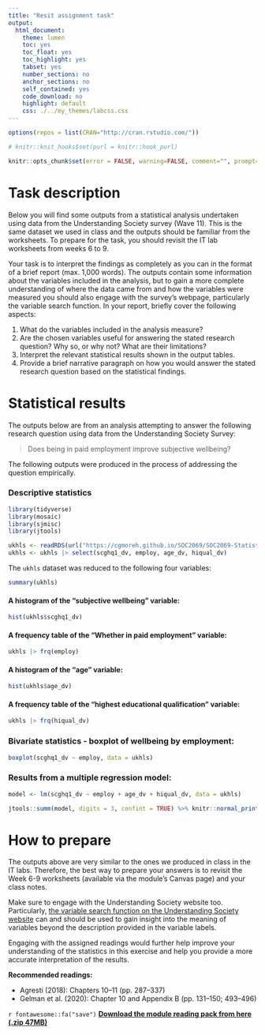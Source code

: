 ```yaml
---
title: "Resit assignment task"
output:
  html_document:
    theme: lumen
    toc: yes
    toc_float: yes
    toc_highlight: yes
    tabset: yes
    number_sections: no
    anchor_sections: no
    self_contained: yes
    code_download: no
    highlight: default
    css: ./../my_themes/labcss.css
---
```


```r
options(repos = list(CRAN="http://cran.rstudio.com/"))
```

```r
# knitr::knit_hooks$set(purl = knitr::hook_purl)

knitr::opts_chunk$set(error = FALSE, warning=FALSE, comment="", prompt=FALSE, message = F, strip.white = F, fig.width = 5, fig.asp = .8, fig.align = "center", fig.show = 'hold', class.output = "outputbox")
```



# Task description


Below you will find some outputs from a statistical analysis undertaken using data from the Understanding Society survey (Wave 11). This is the same dataset we used in class and the outputs should be familiar from the worksheets. To prepare for the task, you should revisit the IT lab worksheets from weeks 6 to 9.

Your task is to interpret the findings as completely as you can in the format of a brief report (max. 1,000 words). The outputs contain some information about the variables included in the analysis, but to gain a more complete understanding of where the data came from and how the variables were measured you should also engage with the survey’s webpage, particularly the variable search function.
In your report, briefly cover the following aspects:

1. What do the variables included in the analysis measure?
2. Are the chosen variables useful for answering the stated research question? Why so, or why not? What are their limitations?
3. Interpret the relevant statistical results shown in the output tables.
4. Provide a brief narrative paragraph on how you would answer the stated research question based on the statistical findings.




# Statistical results

The outputs below are from an analysis attempting to answer the following research question using data from the Understanding Society Survey:

> Does being in paid employment improve subjective wellbeing?

The following outputs were produced in the process of addressing the question empirically.

### Descriptive statistics

```r

library(tidyverse)
library(mosaic)
library(sjmisc)
library(jtools)

ukhls <- readRDS(url("https://cgmoreh.github.io/SOC2069/SOC2069-Statistical-analysis/ukhls_w8.rds"))
ukhls <- ukhls |> select(scghq1_dv, employ, age_dv, hiqual_dv)
```


The `ukhls` dataset was reduced to the following four variables:

```r
summary(ukhls)
```


#### A histogram of the "subjective wellbeing" variable:

```r
hist(ukhls$scghq1_dv)
```


#### A frequency table of the "Whether in paid employment" variable:

```r
ukhls |> frq(employ)
```



#### A histogram of the "age" variable:

```r
hist(ukhls$age_dv)
```




#### A frequency table of the "highest educational qualification" variable:


```r
ukhls |> frq(hiqual_dv)
```


### Bivariate statistics - boxplot of wellbeing by employment:


```r
boxplot(scghq1_dv ~ employ, data = ukhls)
```


### Results from a multiple regression model:

```r
model <- lm(scghq1_dv ~ employ + age_dv + hiqual_dv, data = ukhls)

jtools::summ(model, digits = 3, confint = TRUE) %>% knitr::normal_print()

```



# How to prepare

The outputs above are very similar to the ones we produced in class in the IT labs. Therefore, the best way to prepare your answers is to revisit the Week 6-9 worksheets (available via the module's Canvas page) and your class notes.

Make sure to engage with the Understanding Society website too. Particularly, [the variable search function on the Understanding Society website](https://www.understandingsociety.ac.uk/documentation/mainstage/dataset-documentation) can and should be used to gain insight into the meaning of variables beyond the description provided in the variable labels.

Engaging with the assigned readings would further help improve your understanding of the statistics in this exercise and help you provide a more accurate interpretation of the results.


**Recommended readings:**

-   Agresti (2018): Chapters 10--11 (pp. 287--337)
-   Gelman et al. (2020): Chapter 10 and Appendix B (pp. 131--150; 493--496)

`r fontawesome::fa("save")` [**Download the module reading pack from here (.zip 47MB)**](https://github.com/CGMoreh/SOC2069/raw/main/readings/soc2069-reading-pack.zip)




